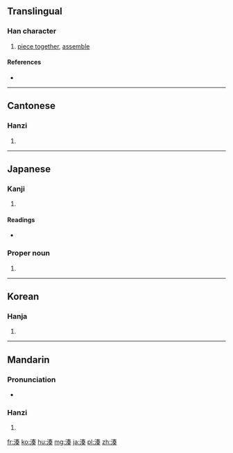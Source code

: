 {{also|凑}}
==Translingual==

===Han character===
{{Han char|rn=85|rad=水|as=09|sn=12|four=3513<sub>4</sub>|canj=水手大大 (EQKK)|ids=⿰[[氵]][[奏]]}}

# [[piece together]], [[assemble]]

====References====
* {{Han ref|kx=0636.220|dkj=17822|dj=1043.200|hdz=31666.090|uh=6E4A|ud=28234|bh=B4EA|bd=46314}}

----

==Cantonese==

===Hanzi===
{{yue-hanzi|jyut=|y=chau3|sim=凑}}

# {{defn|lang=yue|sort=水09}}

----

==Japanese==

===Kanji===
{{ja-kanji|grade=|rs=水09}}

# {{defn|lang=ja|sort=水09}}

====Readings====
* {{ja-readings|on=[[そう]] (sō)|kun=[[みなと]] (minato), [[あつまる]] (atsumaru)}}

===Proper noun===
{{ja-pos|k|proper|hira=みなと|rom=Minato}} 

# {{surname|lang=ja|sort=みなと}} 

----

==Korean==

===Hanja===
{{ko-hanja|hangeul=주|eumhun=|rv=ju|mr=chu|y=cwu}}

# {{defn|lang=ko|sort=水09}}

----

==Mandarin==

===Pronunciation===
* {{audio|Zh-còu.ogg|Audio|lang=cmn}}

===Hanzi===
{{cmn-hanzi|sim=凑|pin=[[còu]] ([[cou4]])|wg=ts'ou<sup>4</sup>}}

# {{defn|lang=cmn|sort=水09}}

[[fr:湊]]
[[ko:湊]]
[[hu:湊]]
[[mg:湊]]
[[ja:湊]]
[[pl:湊]]
[[zh:湊]]